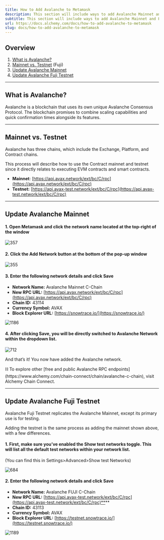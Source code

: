```yaml
---
title: How to Add Avalanche to Metamask
description: This section will include ways to add Avalanche Mainnet and Fuji Testnet as your custom MetaMask RPC node provider.
subtitle: This section will include ways to add Avalanche Mainnet and Fuji Testnet as your custom MetaMask RPC node provider.
url: https://docs.alchemy.com/docs/how-to-add-avalanche-to-metamask
slug: docs/how-to-add-avalanche-to-metamask
---
```


## Overview

1. ​[What is Avalanche?](#what-is-near)​​
2. ​[Mainnet vs. Testnet](#mainnet-vs.-testnet-fuji) (Fuji)​
3. ​[Update Avalanche Mainnet​](#update-aurora-mainnet)
4. ​[Update Avalanche Fuji Testnet ](#update-aurora-testnet)​

***

## What is Avalanche?

Avalanche is a blockchain that uses its own unique Avalanche Consensus Protocol. The blockchain promises to combine scaling capabilities and quick confirmation times alongside its features.

***

## Mainnet vs. Testnet

Avalanche has three chains, which include the Exchange, Platform, and Contract chains.

This process will describe how to use the Contract mainnet and testnet since it directly relates to executing EVM contracts and smart contracts.

* **Mainnet**: [https://api.avax.network/ext/bc/C/rpc](https://api.avax.network/ext/bc/C/rpc)
* **Testnet:** [https://api.avax-test.network/ext/bc/C/rpc](https://api.avax-test.network/ext/bc/C/rpc)

***

## Update Avalanche Mainnet

#### 1. Open Metamask and click the network name located at the top-right of the window

![357](51529b7-Untitled_29.png "Untitled (29).png")

#### 2. Click the Add Network button at the bottom of the pop-up window

![355](6601e10-Group_24.png "Group 24.png")

#### 3. **Enter the following network details and click Save**

* **Network Name:** Avalanche Mainnet C-Chain
* **New RPC URL:** [https://api.avax.network/ext/bc/C/rpc](https://api.avax.network/ext/bc/C/rpc)
* **Chain ID:** 43114
* **Currency Symbol:** AVAX
* **Block Explorer URL:** [https://snowtrace.io/](https://snowtrace.io/)

![1186](97fcdca-Group_22.png "Group 22.png")

#### 4. After clicking Save, you will be directly switched to Avalanche Network within the dropdown list.

![712](e129a7b-Screen_Shot_2022-04-14_at_10.33.14_PM.png "Screen Shot 2022-04-14 at 10.33.14 PM.png")

And that’s it! You now have added the Avalanche network.

<Info>
  ⛓️ To explore other [free and public Avalanche RPC endpoints](https://www.alchemy.com/chain-connect/chain/avalanche-c-chain), visit Alchemy Chain Connect.
</Info>

***

## Update Avalanche Fuji Testnet

Avalanche Fuji Testnet replicates the Avalanche Mainnet, except its primary use is for testing.

Adding the testnet is the same process as adding the mainnet shown above, with a few differences.

#### 1. First, make sure you’ve enabled the Show test networks toggle. This will list all the default test networks within your network list.

(You can find this in Settings>Advanced>Show test Networks)

![684](9758c40-Untitled_30.png "Untitled (30).png")

#### 2. Enter the following network details and click Save

* **Network Name:** Avalanche FUJI C-Chain
* **New RPC URL:** [https://api.avax-test.network/ext/bc/C/rpc](https://api.avax-test.network/ext/bc/C/rpc)**​**
* **Chain ID:** 43113
* **Currency Symbol:** AVAX
* **Block Explorer URL:** [https://testnet.snowtrace.io/](https://testnet.snowtrace.io/)

![1189](9940308-Group_23.png "Group 23.png")
